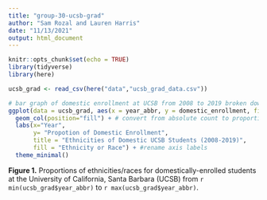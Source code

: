 ```yaml
---
title: "group-30-ucsb-grad"
author: "Sam Rozal and Lauren Harris"
date: "11/13/2021"
output: html_document
---
```


```r
knitr::opts_chunk$set(echo = TRUE)
library(tidyverse)
library(here)
```

```r
ucsb_grad <- read_csv(here("data","ucsb_grad_data.csv"))
```

```r
# bar graph of domestic enrollment at UCSB from 2008 to 2019 broken down by ethnicity
ggplot(data = ucsb_grad, aes(x = year_abbr, y = domestic_enrollment, fill = ethnicity)) +
  geom_col(position="fill") + # convert from absolute count to proportions
  labs(x="Year",
       y= "Propotion of Domestic Enrollment",
       title = "Ethnicities of Domestic UCSB Students (2008-2019)",
       fill = "Ethnicity or Race") + #rename axis labels
  theme_minimal()

```

**Figure 1.** Proportions of ethnicities/races for domestically-enrolled students at the University of California, Santa Barbara (UCSB) from `r min(ucsb_grad$year_abbr)` to `r max(ucsb_grad$year_abbr)`. 